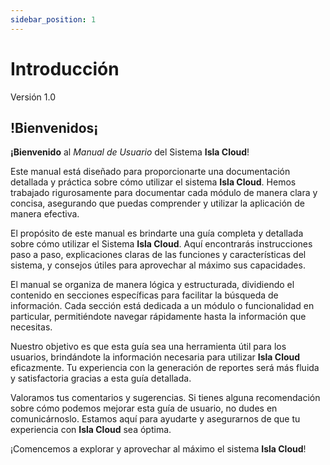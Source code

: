 ```yaml
---
sidebar_position: 1
---
```



# Introducción
<Highlight color="#999999">Versión 1.0</Highlight>

## !Bienvenidos¡

**¡Bienvenido** al *Manual de Usuario* del Sistema **Isla Cloud**!

Este manual está diseñado para proporcionarte una documentación detallada y práctica sobre cómo utilizar el sistema **Isla Cloud**. Hemos trabajado rigurosamente para documentar cada módulo de manera clara y concisa, asegurando que puedas comprender y utilizar la aplicación de manera efectiva.

El propósito de este manual es brindarte una guía completa y detallada sobre cómo utilizar el Sistema **Isla Cloud**. Aquí encontrarás instrucciones paso a paso, explicaciones claras de las funciones y características del sistema, y consejos útiles para aprovechar al máximo sus capacidades.

El manual se organiza de manera lógica y estructurada, dividiendo el contenido en secciones específicas para facilitar la búsqueda de información. Cada sección está dedicada a un módulo o funcionalidad en particular, permitiéndote navegar rápidamente hasta la información que necesitas.

Nuestro objetivo es que esta guía sea una herramienta útil para los usuarios, brindándote la información necesaria para utilizar **Isla Cloud** eficazmente. Tu experiencia con la generación de reportes será más fluida y satisfactoria gracias a esta guía detallada.

Valoramos tus comentarios y sugerencias. Si tienes alguna recomendación sobre cómo podemos mejorar esta guía de usuario, no dudes en comunicárnoslo. Estamos aquí para ayudarte y asegurarnos de que tu experiencia con **Isla Cloud** sea óptima.

¡Comencemos a explorar y aprovechar al máximo el sistema **Isla Cloud**!

